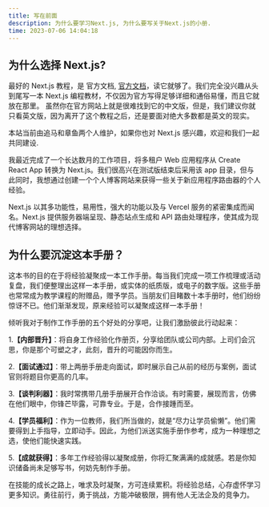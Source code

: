 ```yaml
---
title: 写在前面
description: 为什么要学习Next.js, 为什么要写关于Next.js的小册.
time: 2023-07-06 14:04:18
---
```


## 为什么选择 Next.js?

最好的 Next.js 教程，是 <CustomLink href="https://nextjs.org/docs">官方文档</CustomLink>, [官方文档](https://nextjs.org/docs)，读它就够了。我们完全没兴趣从头到尾写一本 Next.js 编程教材，不仅因为官方写得足够详细和通俗易懂，而且它就放在那里。 虽然你在官方网站上就是很难找到它的中文版，但是，我们建议你就只看英文版，因为离开了这个教程之后，还是要面对绝大多数都是英文的现实。

<Callout type="success">

本站当前由追马和章鱼两个人维护，如果你也对 Next.js 感兴趣，欢迎和我们一起共同建设.

</Callout>

我最近完成了一个长达数月的工作项目，将多租户 Web 应用程序从 Create React App 转换为 Next.js。我们很高兴在测试版结束后采用该 app 目录，但与此同时，我想通过创建一个个人博客网站来获得一些关于新应用程序路由器的个人经验。

Next.js 以其多功能性，易用性，强大的功能以及与 Vercel 服务的紧密集成而闻名。Next.js 提供服务器端呈现、静态站点生成和 API 路由处理程序，使其成为现代博客网站的理想选择。

## 为什么要沉淀这本手册？

这本书的目的在于将经验凝聚成一本工作手册。每当我们完成一项工作梳理或活动复盘，我们便整理出这样一本手册，或实体的纸质版，或电子的数字版。这些手册也常常成为教学课程的附赠品，赠予学员。当朋友们目睹数十本手册时，他们纷纷惊讶不已。他们渐渐发现，原来经验可以凝聚成这样一本手册！

倾听我对于制作工作手册的五个好处的分享吧，让我们激励彼此行动起来：

1.**【内部晋升】**：将自身工作经验化作册页，分享给团队或公司内部。上司们会沉思，你是那个可塑之才，此刻，晋升的可能因你而生。

2.**【面试通过】**：带上两册手册走向面试，即时展示自己从前的经历与案例，面试官则将题目你更高的几率。

3.**【谈判利器】**：我时常携带几册手册展开合作洽谈。有时需要，展现而言，仿佛在他们眼中，你锋芒毕露，可靠专业。于是，合作接踵而至。

4.**【学员福利】**：作为一位教师，我们所当做的，就是“尽力让学员偷懒”。他们需要得到上手指导，立即动手。因此，为他们派送实施手册作参考，成为一种理想之选，使他们能快速实践。

5.**【成就获得】**：多年工作经验得以凝聚成册，你将汇聚满满的成就感。若是你知识储备尚未足够写书，何妨先制作手册。

在技能的成长之路上，唯求及时凝聚，方可连续累积。将经验总结，心存虚怀学习更多知识。勇往前行，勇于挑战，方能冲破极限，拥有他人无法企及的竞争力。
